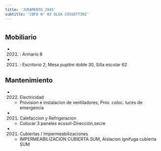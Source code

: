 ```yaml
---
title: 'JURAMENTO 2945'
subtitle: 'CBFO N° 03 OLGA COSSETTINI'
---
```


#


## Mobiliario

*  (2022) : Armario 8 

*  (2021) : Escritorio 2, Mesa pupitre doble 30, Silla escolar 62 





## Mantenimiento

*  (2022) Electricidad 
    + Provision e instalacion de ventiladores, Prov. coloc. luces de emergencia

*  (2021) Calefaccion y Refrigeracion 
    + Colocar 3 paneles ecosol-Dirección,secre

*  (2021) Cubiertas / Impermeabilizaciones 
    + IMPERMEABILIZACION CUBIERTA SUM, Aislacion ignifuga cubierta SUM



